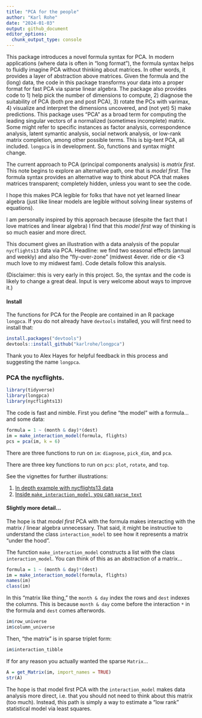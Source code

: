 ```yaml
---
title: "PCA for the people"
author: "Karl Rohe"
date: "2024-01-03"
output: github_document
editor_options: 
  chunk_output_type: console
---
```


This package introduces a novel formula syntax for PCA. In modern applications (where data is often in "long format"),  the formula syntax helps to fluidly imagine PCA without thinking about matrices. In other words, it provides a layer of abstraction above matrices. Given the formula and the (long) data, the code in this package transforms your data into a proper format for fast PCA via sparse linear algebra. The package also provides code to 1) help pick the number of dimensions to compute, 2) diagnose the suitability of PCA (both pre and post PCA), 3) rotate the PCs with varimax, 4) visualize and interpret the dimensions uncovered, and (not yet) 5) make predictions. This package uses "PCA" as a broad term for computing the leading singular vectors of a normalized (sometimes incomplete) matrix. Some might refer to specific instances as factor analysis, correspondence analysis, latent symantic analysis, social network analysis, or low-rank matrix completion, among other possible terms. This is big-tent PCA, all included. `longpca` is in development. So, functions and syntax might change.

The current approach to PCA (principal components analysis) is  *matrix first*. This note begins to explore an alternative path, one that is *model first*. The formula syntax provides an alternative way to think about PCA that makes matrices transparent; completely hidden, unless you want to see the code.  

I hope this makes PCA legible for folks that have not yet learned linear algebra (just like linear models are legible without solving linear systems of equations). 

I am personally inspired by this approach because (despite the fact that I love matrices and linear algebra) I find that this *model first* way of thinking is so much easier and more direct.

This document gives an illustration with a data analysis of the popular `nycflights13` data via PCA. Headline: we find two seasonal effects (annual and weekly) and also the "fly-over-zone" (midwest 4ever. ride or die <3 much love to my midwest fam). Code details follow this analysis. 

(Disclaimer: this is very early in this project.  So, the syntax and the code is likely to change a great deal. Input is very welcome about ways to improve it.)

#### Install 

The functions for PCA for the People are contained in an R package `longpca`.  If you do not already have `devtools` installed, you will first need to install that:
```r
install.packages("devtools")
devtools::install_github("karlrohe/longpca")
```

Thank you to Alex Hayes for helpful feedback in this process and suggesting the name `longpca`.

### PCA the nycflights.
```r
library(tidyverse)
library(longpca)
library(nycflights13)
```

The code is fast and nimble.  First you define "the model" with a formula... and some data:
```r
formula = 1 ~ (month & day)*(dest)
im = make_interaction_model(formula, flights)
pcs = pca(im, k = 6)
```

There are three functions to run on `im`: `diagnose`, `pick_dim`, and `pca`. 

There are three key functions to run on `pcs`: `plot`, `rotate`, and `top`.

See the vignettes for further illustrations:

1) [In depth example with nycflights13 data](articles/Intro_to_longpca_with_nycflights_data.html)
2) [Inside `make_interaction_model`, you can `parse_text`](articles/parse_text.html)

#### Slightly more detail...

The hope is that  *model first* PCA with the formula makes interacting with the matrix / linear algebra unnecessary. That said, it might be instructive to understand the class `interaction_model` to see how it represents a matrix "under the hood".

The function `make_interaction_model` constructs a list with the class `interaction_model`.  You can think of this as an abstraction of a matrix...
```r
formula = 1 ~ (month & day)*(dest)
im = make_interaction_model(formula, flights)
names(im)
class(im)
```
In this "matrix like thing," the `month & day` index the rows and `dest` indexes the columns.  This is because `month & day` come before the interaction `*` in the formula and `dest` comes afterwords. 
```r
im$row_universe
im$column_universe
```
Then, "the matrix" is in sparse triplet form:
```r
im$interaction_tibble
```

If for any reason you actually wanted the sparse `Matrix`...
```r
A = get_Matrix(im, import_names = TRUE)
str(A)
```

The hope is that model first PCA with the `interaction_model` makes data analysis more direct, i.e.  that you should not need to think about this matrix (too much). Instead, this path is simply a way to estimate a "low rank" statistical model via least squares. 
